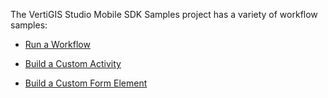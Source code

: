 The VertiGIS Studio Mobile SDK Samples project has a variety of workflow samples:

-   [Run a Workflow](https://github.com/vertigis/vertigis-mobile-samples/tree/master/VSM.Samples/VSM.Samples/Samples/Workflow/RunWorkflow)

-   [Build a Custom Activity](https://github.com/vertigis/vertigis-mobile-samples/tree/master/VSM.Samples/VSM.Samples/Samples/Workflow/CustomActivity)

-   [Build a Custom Form Element](https://github.com/vertigis/vertigis-mobile-samples/tree/master/VSM.Samples/VSM.Samples/Samples/Workflow/CustomFormComponent)
